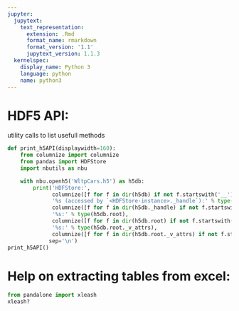 ```yaml
---
jupyter:
  jupytext:
    text_representation:
      extension: .Rmd
      format_name: rmarkdown
      format_version: '1.1'
      jupytext_version: 1.1.3
  kernelspec:
    display_name: Python 3
    language: python
    name: python3
---
```


# HDF5 API:
utility calls to list usefull methods

```python
def print_h5API(displaywidth=160):
    from columnize import columnize
    from pandas import HDFStore
    import nbutils as nbu

    with nbu.openh5('WltpCars.h5') as h5db:
        print('HDFStore:', 
              columnize([f for f in dir(h5db) if not f.startswith('__')], displaywidth=displaywidth),
              '%s (accessed by `<HDFStore-instance>._handle`):' % type(h5db._handle), 
              columnize([f for f in dir(h5db._handle) if not f.startswith('__')], displaywidth=displaywidth),
              '%s:' % type(h5db.root), 
              columnize([f for f in dir(h5db.root) if not f.startswith('__')], displaywidth=displaywidth),
              '%s:' % type(h5db.root._v_attrs), 
              columnize([f for f in dir(h5db.root._v_attrs) if not f.startswith('__')], displaywidth=displaywidth),
             sep='\n')
print_h5API()
```

# Help on extracting tables from excel:

```python
from pandalone import xleash 
xleash?
```
